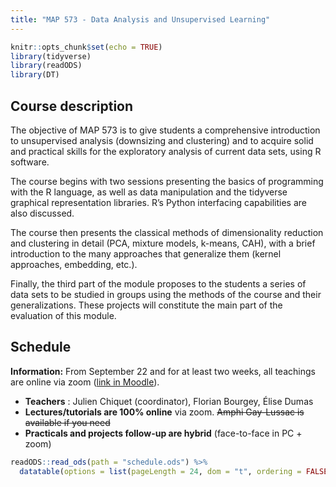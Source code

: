 ```yaml
---
title: "MAP 573 - Data Analysis and Unsupervised Learning"
---
```


```r
knitr::opts_chunk$set(echo = TRUE)
library(tidyverse)
library(readODS)
library(DT)
```

## Course description

The objective of MAP 573 is to give students a comprehensive introduction to unsupervised analysis (downsizing and clustering) and to acquire solid and practical skills for the exploratory analysis of current data sets, using R software.

The course begins with two sessions presenting the basics of programming with the R language, as well as data manipulation and the tidyverse graphical representation libraries. R's Python interfacing capabilities are also discussed.

The course then presents the classical methods of dimensionality reduction and clustering in detail (PCA, mixture models, k-means, CAH), with a brief introduction to the many approaches that generalize them (kernel approaches, embedding, etc.).

Finally, the third part of the module proposes to the students a series of data sets to be studied in groups using the methods of the course and their generalizations. These projects will constitute the main part of the evaluation of this module.


## Schedule

<div class="alert alert-danger">
  <strong>Information:</strong> From September 22 and for at least two weeks, all teachings are online via zoom (<a href="https://moodle.polytechnique.fr/enrol/index.php?id=9404">link in Moodle</a>). 
</div>

  - **Teachers** : Julien Chiquet (coordinator), Florian Bourgey, Élise Dumas
  - **Lectures/tutorials are 100% online** via zoom.  ~~Amphi Gay-Lussac is available if you need~~ 
  - **Practicals and projects follow-up are hybrid** (face-to-face in PC + zoom)

```r
readODS::read_ods(path = "schedule.ods") %>% 
  datatable(options = list(pageLength = 24, dom = "t", ordering = FALSE), rownames = FALSE)
```


